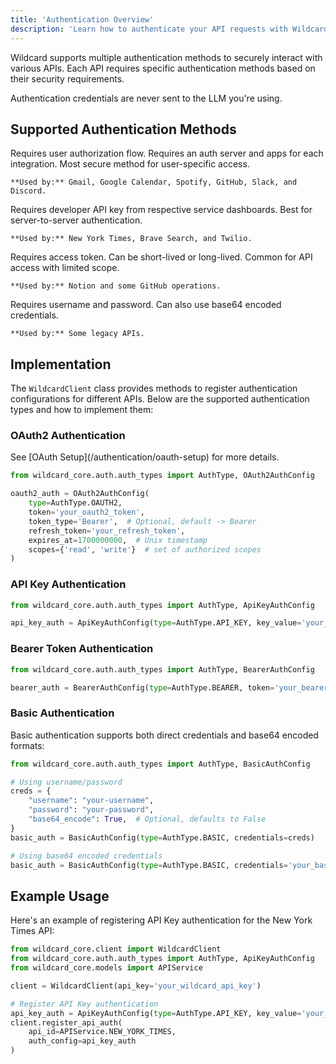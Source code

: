```yaml
---
title: 'Authentication Overview'
description: 'Learn how to authenticate your API requests with Wildcard'
---
```


Wildcard supports multiple authentication methods to securely interact with various APIs. Each API requires specific authentication methods based on their security requirements.

<Note>
Authentication credentials are never sent to the LLM you're using.
</Note>

## Supported Authentication Methods

<AccordionGroup>
  <Accordion title="OAuth2 Authentication" icon="key">
    Requires user authorization flow. Requires an auth server and apps for each integration.
    Most secure method for user-specific access.
    
    **Used by:** Gmail, Google Calendar, Spotify, GitHub, Slack, and Discord.
  </Accordion>
  <Accordion title="API Key Authentication" icon="lock">
    Requires developer API key from respective service dashboards.
    Best for server-to-server authentication.
    
    **Used by:** New York Times, Brave Search, and Twilio.
  </Accordion>
  <Accordion title="Bearer Token" icon="user-lock">
    Requires access token. Can be short-lived or long-lived.
    Common for API access with limited scope.
    
    **Used by:** Notion and some GitHub operations.
  </Accordion>
  <Accordion title="Basic Authentication" icon="user">
    Requires username and password. Can also use base64 encoded credentials.
    
    **Used by:** Some legacy APIs.
  </Accordion>
</AccordionGroup>

## Implementation

The `WildcardClient` class provides methods to register authentication configurations for different APIs. Below are the supported authentication types and how to implement them:

### OAuth2 Authentication

<Note>
See [OAuth Setup](/authentication/oauth-setup) for more details.
</Note>

```python
from wildcard_core.auth.auth_types import AuthType, OAuth2AuthConfig

oauth2_auth = OAuth2AuthConfig(
    type=AuthType.OAUTH2,
    token='your_oauth2_token',
    token_type='Bearer',  # Optional, default -> Bearer
    refresh_token='your_refresh_token',
    expires_at=1700000000,  # Unix timestamp
    scopes={'read', 'write'}  # set of authorized scopes
)
```

### API Key Authentication

```python
from wildcard_core.auth.auth_types import AuthType, ApiKeyAuthConfig

api_key_auth = ApiKeyAuthConfig(type=AuthType.API_KEY, key_value='your_api_key')
```

### Bearer Token Authentication

```python
from wildcard_core.auth.auth_types import AuthType, BearerAuthConfig

bearer_auth = BearerAuthConfig(type=AuthType.BEARER, token='your_bearer_token')
```

### Basic Authentication

Basic authentication supports both direct credentials and base64 encoded formats:

```python
from wildcard_core.auth.auth_types import AuthType, BasicAuthConfig

# Using username/password
creds = {
    "username": "your-username",
    "password": "your-password",
    "base64_encode": True,  # Optional, defaults to False
}
basic_auth = BasicAuthConfig(type=AuthType.BASIC, credentials=creds)

# Using base64 encoded credentials
basic_auth = BasicAuthConfig(type=AuthType.BASIC, credentials='your_base64_encoded_credentials')
```

## Example Usage

Here's an example of registering API Key authentication for the New York Times API:

```python
from wildcard_core.client import WildcardClient
from wildcard_core.auth.auth_types import AuthType, ApiKeyAuthConfig
from wildcard_core.models import APIService

client = WildcardClient(api_key='your_wildcard_api_key')

# Register API Key authentication
api_key_auth = ApiKeyAuthConfig(type=AuthType.API_KEY, key_value='your_nyt_api_key')
client.register_api_auth(
    api_id=APIService.NEW_YORK_TIMES,
    auth_config=api_key_auth
) 